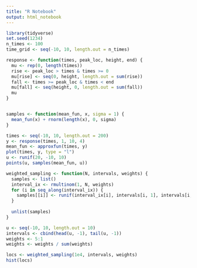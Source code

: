 ```yaml
---
title: "R Notebook"
output: html_notebook
---
```


```r
library(tidyverse)
set.seed(1234)
n_times <- 100
time_grid <- seq(-10, 10, length.out = n_times)
```

```r
response <- function(times, peak_loc, height, end) {
  mu <- rep(0, length(times))
  rise <- peak_loc > times & times >= 0
  mu[rise] <- seq(0, height, length.out = sum(rise))
  fall <- times >= peak_loc & times < end
  mu[fall] <- seq(height, 0, length.out = sum(fall))
  mu
}


samples <- function(mean_fun, x, sigma = 1) {
  mean_fun(x) + rnorm(length(x), 0, sigma)
}

times <- seq(-10, 10, length.out = 200)
y <- response(times, 1, 10, 4)
mean_fun <- approxfun(times, y)
plot(times, y, type = "l")
u <- runif(20, -10, 10)
points(u, samples(mean_fun, u))
```

```r
weighted_sampling <- function(N, intervals, weights) {
  samples <- list()
  interval_ix <- rmultinom(1, N, weights)
  for (i in seq_along(interval_ix)) {
    samples[[i]] <- runif(interval_ix[i], intervals[i, 1], intervals[i, 2])
  }
   
  unlist(samples)  
}
```


```r
u <- seq(-10, 10, length.out = 10)
intervals <- cbind(head(u, -1), tail(u, -1))
weights <- 5:1
weights <- weights / sum(weights)

locs <- weighted_sampling(1e4, intervals, weights)
hist(locs)
```

